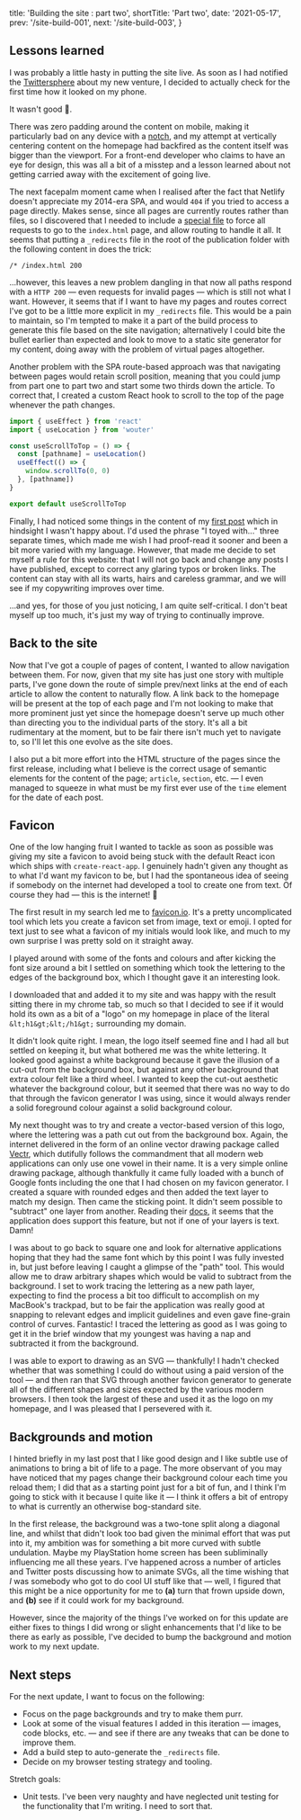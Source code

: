   title: 'Building the site : part two',
  shortTitle: 'Part two',
  date: '2021-05-17',
  prev: '/site-build-001',
  next: '/site-build-003',
}


## Lessons learned

I was probably a little hasty in putting the site live. As soon as I had notified the [Twittersphere](https://twitter.com/kevinpaxton82/status/1393278487939670023?ref_src=twsrc%5Etfw) about my new venture, I decided to actually check for the first time how it looked on my phone.

It wasn't good <Emoji alt="grimacing face emoji">😬</Emoji>.

There was zero padding around the content on mobile, making it particularly bad on any device with a [notch](https://guide.servify.in/phone-notch-design-explained/), and my attempt at vertically centering content on the homepage had backfired as the content itself was bigger than the viewport. For a front-end developer who claims to have an eye for design, this was all a
bit of a misstep and a lesson learned about not getting carried away with the excitement of going live.

The next facepalm moment came when I realised after the fact that Netlify doesn't appreciate my 2014-era SPA, and would `404` if you tried to access a page directly. Makes sense, since all pages are currently routes rather than files, so I discovered that I needed to include a [special file](https://www.netlify.com/blog/2019/01/16/redirect-rules-for-all-how-to-configure-redirects-for-your-static-site/#the-redirects-file) to force all requests to go to the `index.html` page, and allow routing to handle it all. It seems that putting a `_redirects` file in the root of the publication folder with the following content in does the trick:

```text
/* /index.html 200
```

...however, this leaves a new problem dangling in that now all paths respond with a `HTTP 200` &mdash; even requests for invalid pages &mdash; which is still not what I want. However, it seems that if I want to have my pages and routes correct I've got to be a little more explicit in my `_redirects` file. This would be a pain to maintain, so I'm tempted to make it a part of the build process to generate this file based on the site navigation; alternatively I could bite the bullet earlier than expected and look to move to a static site generator for my content, doing away with the problem of virtual pages altogether.

Another problem with the SPA route-based approach was that navigating between pages would retain scroll position, meaning that you could jump from part one to part two and start some two thirds down the article. To correct that, I created a custom React hook to scroll to the top of the page whenever the path changes.

```js
import { useEffect } from 'react'
import { useLocation } from 'wouter'

const useScrollToTop = () => {
  const [pathname] = useLocation()
  useEffect(() => {
    window.scrollTo(0, 0)
  }, [pathname])
}

export default useScrollToTop
```

Finally, I had noticed some things in the content of my [first post](/blog/site-build-001) which in hindsight I wasn't happy about. I'd used the phrase "I toyed with..." three separate times, which made me wish I had proof-read it sooner and been a bit more varied with my language. However, that made me decide to set myself a rule for this website: that I will not go back and change any posts I have published, except to correct any glaring typos or broken links. The content can stay with all its warts, hairs and careless grammar, and we will see if my copywriting improves over time.

...and yes, for those of you just noticing, I am quite self-critical. I don't beat myself up too much, it's just my way of trying to continually improve.

## Back to the site

Now that I've got a couple of pages of content, I wanted to allow navigation between them. For now, given that my site has just one story with multiple parts, I've gone down the route of simple prev/next links at the end of each article to allow the content to naturally flow. A link back to the homepage will be present at the top of each page and I'm not looking to make that more prominent just yet since the homepage doesn't serve up much other than directing you to the individual parts of the story. It's all a bit rudimentary at the moment, but to be fair there isn't much yet to navigate to, so I'll let this one evolve as the site does.

I also put a bit more effort into the HTML structure of the pages since the first release, including what I believe is the correct usage of semantic elements for the content of the page; `article`, `section`, etc. &mdash; I even managed to squeeze in what must be my first ever use of the `time` element for the date of each post.

## Favicon

One of the low hanging fruit I wanted to tackle as soon as possible was giving my site a favicon to avoid being stuck with the default React icon which ships with `create-react-app`. I genuinely hadn't given any thought as to what I'd want my favicon to be, but I had the spontaneous idea of seeing if somebody on the internet had developed a tool to create one from text. Of course they had &mdash; this is the internet! <Emoji alt="celebration emoji">🎉</Emoji>

The first result in my search led me to [favicon.io](https://favicon.io/). It's a pretty uncomplicated tool which lets you create a favicon set from image, text or emoji. I opted for text just to see what a favicon of my initials would look like, and much to my own surprise I was pretty sold on it straight away.

<ImageBlock
  src="/img/site-build-002/faviconio.png"
  alt="Screenshot of the faviconio website"
  caption="using favicon.io to create a favicon from text"
/>

I played around with some of the fonts and colours and after kicking the font size around a bit I settled on something which took the lettering to the edges of the background box, which I thought gave it an interesting look.

<ImageBlock
  src="/img/site-build-002/faviconio2.png"
  alt="Screenshot of my final favicon design"
  caption="playing with the options to get my preferred icon"
/>

I downloaded that and added it to my site and was happy with the result sitting there in my chrome tab, so much so that I decided to see if it would hold its own as a bit of a "logo" on my homepage in place of the literal `&lt;h1&gt;&lt;/h1&gt;` surrounding my domain.

<ImageBlock
  src="/img/site-build-002/sitelogo.png"
  caption="the homepage title with the favicon as a logo"
/>

It didn't look quite right. I mean, the logo itself seemed fine and I had all but settled on keeping it, but what bothered me was the white lettering. It looked good against a white background because it gave the illusion of a cut-out from the background box, but against any other background that extra colour felt like a third wheel. I wanted to keep the cut-out aesthetic whatever the background colour, but it seemed that there was no way to do that through the favicon generator I was using, since it would always render a solid foreground colour against a solid background colour.

My next thought was to try and create a vector-based version of this logo, where the lettering was a path cut out from the background box. Again, the internet delivered in the form of an online vector drawing package called [Vectr](https://vectr.com/), which dutifully follows the commandment that all modern web applications can only use one vowel in their name. It is a very simple online drawing package, although thankfully it came fully loaded with a bunch of Google fonts including the one that I had chosen on my favicon generator. I created a square with rounded edges and then added the text layer to match my design. Then came the sticking point. It didn't seem possible to "subtract" one layer from another. Reading their [docs](https://vectr.com/user-guide/workspace/workspace-tools/#geometry-tools), it seems that the application does support this feature, but not if one of your layers is text. Damn!

I was about to go back to square one and look for alternative applications hoping that they had the same font which by this point I was fully invested in, but just before leaving I caught a glimpse of the "path" tool. This would allow me to draw arbitrary shapes which would be valid to subtract from the background. I set to work tracing the lettering as a new path layer, expecting to find the process a bit too difficult to accomplish on my MacBook's trackpad, but to be fair the application was really good at snapping to relevant edges and implicit guidelines and even gave fine-grain control of curves. Fantastic! I traced the lettering as good as I was going to get it in the brief window that my youngest was having a nap and subtracted it from the background.

<ImageBlock
  src="/img/site-build-002/vectr.png"
  alt="Screenshot of using vectr to create the favicon"
  caption="a work in progress, showing the clipping path for the letter P"
/>

I was able to export to drawing as an SVG &mdash; thankfully! I hadn't checked whether that was something I could do without using a paid version of the tool &mdash; and then ran that SVG through another favicon generator to generate all of the different shapes and sizes expected by the various modern browsers. I then took the largest of these and used it as the logo on my homepage, and I was pleased that I persevered with it.

## Backgrounds and motion

I hinted briefly in my last post that I like good design and I like subtle use of animations to bring a bit of life to a page. The more observant of you may have noticed that my pages change their background colour each time you reload them; I did that as a starting point just for a bit of fun, and I think I'm going to stick with it because I quite like it &mdash; I think it offers a bit of entropy to what is currently an otherwise bog-standard site.

In the first release, the background was a two-tone split along a diagonal line, and whilst that didn't look too bad given the minimal effort that was put into it, my ambition was for something a bit more curved with subtle undulation. Maybe my PlayStation home screen has been subliminally influencing me all these years. I've happened across a
number of articles and Twitter posts discussing how to animate SVGs, all the time wishing that _I_ was somebody who got to do cool UI stuff like that &mdash; well, I figured that this might be a nice opportunity for me to **(a)** turn that frown upside down, and **(b)** see if it could work for my background.

However, since the majority of the things I've worked on for this update are either fixes to things I did wrong or slight enhancements that I'd like to be there as early as possible, I've decided to bump the background and motion work to my next update.

## Next steps

For the next update, I want to focus on the following:

- Focus on the page backgrounds and try to make them purr.
- Look at some of the visual features I added in this iteration &mdash; images, code blocks, etc. &mdash; and see if there are any tweaks that can be done to improve them.
- Add a build step to auto-generate the `_redirects` file.
- Decide on my browser testing strategy and tooling.

Stretch goals:

- Unit tests. I've been very naughty and have neglected unit testing for the functionality that I'm writing. I need to sort that.
